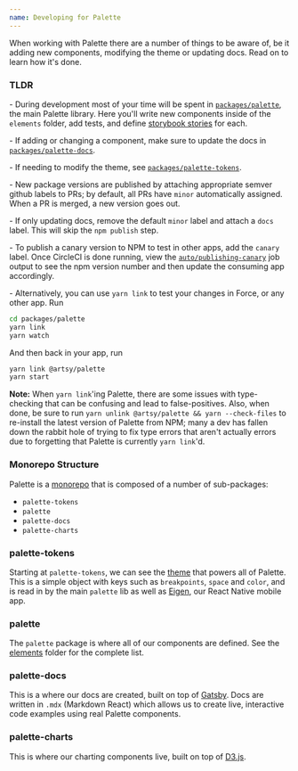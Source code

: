 ```yaml
---
name: Developing for Palette
---
```


When working with Palette there are a number of things to be aware of, be it
adding new components, modifying the theme or updating docs. Read on to learn
how it's done.

### TLDR

\- During development most of your time will be spent in
[`packages/palette`](https://github.com/artsy/palette/tree/master/packages/palette),
the main Palette library. Here you'll write new components inside of the
`elements` folder, add tests, and define
[storybook stories](https://github.com/artsy/palette/blob/master/packages/palette/src/elements/Avatar/Avatar.story.tsx)
for each.

\- If adding or changing a component, make sure to update the docs in
[`packages/palette-docs`](https://github.com/artsy/palette/tree/master/packages/palette-docs).

\- If needing to modify the theme, see
[`packages/palette-tokens`](https://github.com/artsy/palette/tree/master/packages/palette-docs).

\- New package versions are published by attaching appropriate semver github
labels to PRs; by default, all PRs have `minor` automatically assigned. When a
PR is merged, a new version goes out.

\- If only updating docs, remove the default `minor` label and attach a `docs`
label. This will skip the `npm publish` step.

\- To publish a canary version to NPM to test in other apps, add the `canary`
label. Once CircleCI is done running, view the
[`auto/publishing-canary`](https://app.circleci.com/pipelines/github/artsy/palette/4138/workflows/ffc56588-35bf-41ed-a0a8-a806fc807678/jobs/20148)
job output to see the npm version number and then update the consuming app
accordingly.

\- Alternatively, you can use `yarn link` to test your changes in Force, or any
other app. Run

```sh
cd packages/palette
yarn link
yarn watch
```

And then back in your app, run

```sh
yarn link @artsy/palette
yarn start
```

**Note:** When `yarn link`'ing Palette, there are some issues with type-checking
that can be confusing and lead to false-positives. Also, when done, be sure to
run `yarn unlink @artsy/palette && yarn --check-files` to re-install the latest
version of Palette from NPM; many a dev has fallen down the rabbit hole of
trying to fix type errors that aren't actually errors due to forgetting that
Palette is currently `yarn link`'d.

### Monorepo Structure

Palette is a [monorepo](https://lerna.js.org/) that is composed of a number of
sub-packages:

- `palette-tokens`
- `palette`
- `palette-docs`
- `palette-charts`

### palette-tokens

Starting at `palette-tokens`, we can see the
[theme](https://github.com/artsy/palette/blob/master/packages/palette-tokens/src/themes/v3.tsx)
that powers all of Palette. This is a simple object with keys such as
`breakpoints`, `space` and `color`, and is read in by the main `palette` lib as
well as [Eigen](https://github.com/artsy/eigen), our React Native mobile app.

### palette

The `palette` package is where all of our components are defined. See the
[elements](https://github.com/artsy/palette/tree/master/packages/palette/src/elements)
folder for the complete list.

### palette-docs

This is a where our docs are created, built on top of
[Gatsby](https://www.gatsbyjs.com/). Docs are written in `.mdx` (Markdown React)
which allows us to create live, interactive code examples using real Palette
components.

### palette-charts

This is where our charting components live, built on top of
[D3.js](https://d3js.org/).
